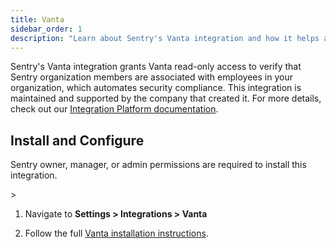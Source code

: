 ```yaml
---
title: Vanta
sidebar_order: 1
description: "Learn about Sentry's Vanta integration and how it helps automate security compliance."
---
```


Sentry's Vanta integration grants Vanta read-only access to verify that Sentry organization members are associated with employees in your organization, which automates security compliance. This integration is maintained and supported by the company that created it. For more details, check out our [Integration Platform documentation](/organization/integrations/integration-platform/).

## Install and Configure

<Alert>

Sentry owner, manager, or admin permissions are required to install this integration.

</Alert>>

1. Navigate to **Settings > Integrations > Vanta**

2. Follow the full [Vanta installation instructions](https://help.vanta.com/hc/en-us/articles/13045851267092).
